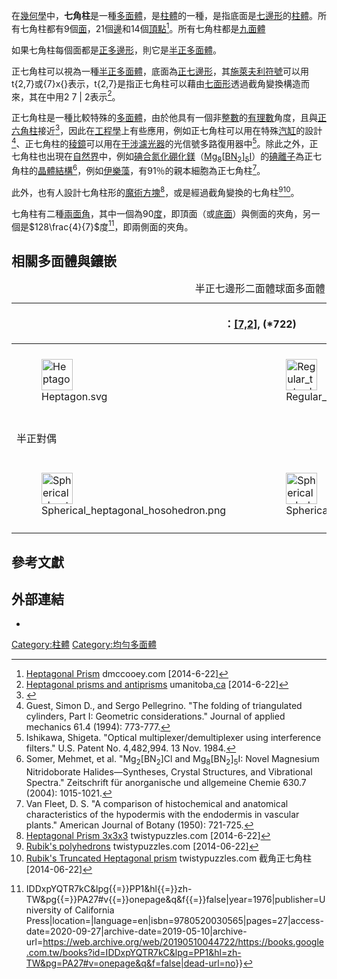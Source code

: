 {{Polyhedronbox
| name = 正七角柱
| polyhedron = 正七角柱
| imagename = Prism 7.png
| rotating = Prism 7.png
| rinfo = 正七角柱
| Type = [[柱體|柱體]]
| Coxeter_diagram = {{CDD|node 1|2|node 1|7|node}}<br/>{{CDD|node 1|2|node h|7|node h}}<br/>{{CDD|node h|2|node h|7|node 1}}
| Face = 9
| Edge = 21
| Vertice = 14
| Face_type = 2個[[七邊形|七邊形]] <br> 7個[[正方形|正方形]]
| Vertice_type = 4.4.7
| Schläfli = t{2,7} or {7}x{}
| Face_configuration = 7{4}+2{7}
| Wythoff = 2 7 | 2
| Conway = P7
| Symmetry_group = [[Dihedral_symmetry_in_three_dimensions|D<sub>7h</sub>]], [7,2], (*722), order 28
| dual = [[雙七角錐|雙七角錐]]
| Rotation_group =D<sub>7</sub>, [7,2]<sup>+</sup>, (722), order 14
| Dihedral_angle = 
| Properties = [[凸集|凸]]、 [[zonohedron|zonohedron]]、 [[半正多面體|半正]]
| 3d_image = 
| vfigimage = Heptagonal prism vertfig.png
| dual_image = Heptagonal bipyramid g.png
| net_image = Net of heptagonal prism.svg
}}
在[[幾何學|幾何學]]中，'''七角柱'''是一種[[多面體|多面體]]，是[[柱體|柱體]]的一種，是指底面是[[七邊形|七邊形]]的[[柱體|柱體]]。所有七角柱都有9個[[面_(幾何)|面]]，21個[[邊_(幾何)|邊]]和14個[[頂點_(幾何)|頂點]]<ref>[http://dmccooey.com/polyhedra/HeptagonalPrism.html Heptagonal Prism] {{Wayback|url=http://dmccooey.com/polyhedra/HeptagonalPrism.html |date=20160304185543 }} dmccooey.com [2014-6-22]</ref>。所有七角柱都是[[九面體|九面體]]

如果七角柱每個面都是[[正多邊形|正多邊形]]，則它是[[半正多面體|半正多面體]]。

正七角柱可以視為一種[[半正多面體|半正多面體]]，底面為[[正七邊形|正七邊形]]，其[[施萊夫利符號|施萊夫利符號]]可以用t{2,7}或{7}x{}表示，t{2,7}是指正七角柱可以藉由[[多面形|七面形]]透過截角變換構造而來，其在{{en-link|威佐夫符號|Wythoff symbol}}中用2 7 | 2表示<ref>[http://home.cc.umanitoba.ca/~budzelaa/Polyhedra/Prisms.html Heptagonal prisms and antiprisms] {{Wayback|url=http://home.cc.umanitoba.ca/~budzelaa/Polyhedra/Prisms.html |date=20180630133145 }} umanitoba[[.ca|.ca]] [2014-6-22]</ref>。

正七角柱是一種比較特殊的[[多面體|多面體]]，由於他具有一個非[[整數|整數]]的[[有理數|有理數]]角度，且與[[正六角柱|正六角柱]]接近<ref>{{mathworld | urlname = HexagonalPrism | title = Hexagonal prism}}</ref>，因此在[[工程學|工程學]]上有些應用，例如正七角柱可以用在特殊[[汽缸|汽缸]]的設計<ref>Guest, Simon D., and Sergo Pellegrino. "The folding of triangulated cylinders, Part I: Geometric considerations." Journal of applied mechanics 61.4 (1994): 773-777.</ref>、正七角柱的[[稜鏡|稜鏡]]可以用在[[干涉|干涉]][[濾光器|濾光器]]的光信號多路復用器中<ref>Ishikawa, Shigeta. "Optical multiplexer/demultiplexer using interference filters." U.S. Patent No. 4,482,994. 13 Nov. 1984.</ref>。除此之外，正七角柱也出現在[[自然界|自然界]]中，例如[[碘合氮化硼化鎂|碘合氮化硼化鎂]]（[[鎂|Mg<sub>8</sub>]][[氮化硼|<nowiki>[</nowiki>]][[硼|B]][[氮|N]][[氮化硼|<sub>2</sub><nowiki>]</nowiki><sub>5</sub>]][[碘|I]]）的[[碘|碘]][[離子|離子]]為正七角柱的[[晶體|晶體]][[晶體結構|結構]]<ref>Somer, Mehmet, et al. "Mg<sub>2</sub>[BN<sub>2</sub>]Cl and Mg<sub>8</sub>[BN<sub>2</sub>]<sub>5</sub>I: Novel Magnesium Nitridoborate Halides—Syntheses, Crystal Structures, and Vibrational Spectra." Zeitschrift für anorganische und allgemeine Chemie 630.7 (2004): 1015-1021.</ref>，例如[[伊樂藻|伊樂藻]]，有91％的親本細胞為正七角柱<ref>Van Fleet, D. S. "A comparison of histochemical and anatomical characteristics of the hypodermis with the endodermis in vascular plants." American Journal of Botany (1950): 721-725.</ref>。

此外，也有人設計七角柱形的[[魔術方塊|魔術方塊]]<ref>[http://twistypuzzles.com/forum/viewtopic.php?f=15&t=25696 Heptagonal Prism 3x3x3] {{Wayback|url=http://twistypuzzles.com/forum/viewtopic.php?f=15&t=25696 |date=20160304201441 }} twistypuzzles.com [2014-6-22]</ref>，或是經過截角變換的七角柱<ref>[http://twistypuzzles.com/forum/viewtopic.php?p=276503#p276503 Rubik's polyhedrons] {{Wayback|url=http://twistypuzzles.com/forum/viewtopic.php?p=276503#p276503 |date=20161129232139 }} twistypuzzles.com [2014-06-22]</ref><ref>[http://twistypuzzles.com/forum/viewtopic.php?p=319473#p319473 Rubik's Truncated Heptagonal prism] {{Wayback|url=http://twistypuzzles.com/forum/viewtopic.php?p=319473#p319473 |date=20160304195228 }} twistypuzzles.com 截角正七角柱 [2014-06-22]</ref>。

七角柱有二種[[二面角|兩面角]]，其中一個為90[[角度|度]]，即頂面（或[[底面|底面]]）與側面的夾角，另一個是<math>128\frac{4}{7}</math>度<ref>{{cite book|author=Anthony Pugh|title=Polyhedra: A Visual Approach|url=http://books.google.com.tw/books?id{{=}}IDDxpYQTR7kC&lpg{{=}}PP1&hl{{=}}zh-TW&pg{{=}}PA27#v{{=}}onepage&q&f{{=}}false|year=1976|publisher=University of California Press|location=|language=en|isbn=9780520030565|pages=27|access-date=2020-09-27|archive-date=2019-05-10|archive-url=https://web.archive.org/web/20190510044722/https://books.google.com.tw/books?id=IDDxpYQTR7kC&lpg=PP1&hl=zh-TW&pg=PA27#v=onepage&q&f=false|dead-url=no}}</ref>，即兩側面的夾角。

== 相關多面體與鑲嵌 ==
{| class="wikitable"
|+ 半正七邊形二面體球面多面體
|- align=center
!colspan=7|{{link-en|球面對稱群列表|List of spherical symmetry groups|對稱群}}：[[二面體群|[7,2]]], (*722)
![7,2]<sup>+</sup>, (722)
|- align=center
!{{CDD|node_1|7|node|2|node}}
!{{CDD|node_1|7|node_1|2|node}}
!{{CDD|node|7|node_1|2|node}}
!{{CDD|node|7|node_1|2|node_1}}
!{{CDD|node|7|node|2|node_1}}
!{{CDD|node_1|7|node|2|node_1}}
!{{CDD|node_1|7|node_1|2|node_1}}
!{{CDD|node_h|7|node_h|2x|node_h}}
|- align=center
| [[File:Heptagon.svg|50px]]
| [[File:Regular_tetradecagon.svg|50px]]
| [[File:Heptagon.svg|50px]]
| [[File:Spherical_heptagonal_prism.png|50px]]
| [[File:Spherical_heptagonal_hosohedron.png|50px]]
| 
| [[File:Spherical_truncated_hexagonal_prism.png|50px]]
| [[File:Spherical_heptagonal_antiprism.png|50px]]
|- align=center
|{{AnyLink|多邊形二面體|{7,2}|七邊形二面體}}
|{{AnyLink|十四邊形|t{7,2}|十四邊形二面體}}
|{{AnyLink|七邊形|r{7,2}|七邊形二面體}}
|[[正七角柱|2t{7,2}=t{2,7}]]
|{{AnyLink|多面形|2r{7,2}{{=}}{2,7}|七面形}}
|{{AnyLink|正七角柱|rr{7,2}|小斜方截半七邊形二面體}}
|{{AnyLink|正七角柱|tr{7,2}|大斜方截半七邊形二面體}}
|{{AnyLink|正七角反稜柱|sr{7,2}|扭稜七邊形二面體}}

|-
!colspan=10|半正對偶
|- align=center
!{{CDD|node_f1|7|node|2|node}}
!{{CDD|node_f1|7|node_f1|2|node}}
!{{CDD|node|7|node_f1|2|node}}
!{{CDD|node|7|node_f1|2|node_f1}}
!{{CDD|node|7|node|2|node_f1}}
!{{CDD|node_f1|7|node|2|node_f1}}
!{{CDD|node_f1|7|node_f1|2|node_f1}}
!{{CDD|node_fh|7|node_fh|2x|node_fh}}
|- align=center
| [[File:Spherical_heptagonal_hosohedron.png|50px]]
| [[File:Spherical_dodecagonal_hosohedron.png|50px]]
| [[File:Spherical_heptagonal_hosohedron.png|50px]]
| [[File:Spherical_hexagonal_bipyramid.png|50px]]
| [[File:Heptagon.svg|50px]]
| [[File:Spherical_heptagonal_bipyramid.png|50px]]
| [[File:Spherical_dodecagonal_bipyramid.png|50px]]
| [[File:Spherical_heptagonal_trapezohedron.png|50px]]
|- align=center
|{{AnyLink|多面形|V7<sup>2</sup>|七面形}}
|{{AnyLink|多面形|V14<sup>2</sup>|十四面形}}
|{{AnyLink|多面形|V7<sup>2</sup>|七面形}}
|[[雙七角錐|V4.4.7]]
|{{AnyLink|多邊形二面體|V2<sup>7</sup>|七邊形二面體}}
|[[雙七角錐|V4.4.7]]
|{{AnyLink|雙錐體|V4.4.14|雙十四角錐}}
|[[七方偏方面體|V3.3.3.7]]
|}
{{稜柱列表}}
{{半正柱體}}

== 參考文獻 ==
<references/>

== 外部連結 ==
*{{MathWorld |urlname=Prism |title=Prism}}

{{錐體與柱體}}

[[Category:柱體|Category:柱體]]
[[Category:均勻多面體|Category:均勻多面體]]
